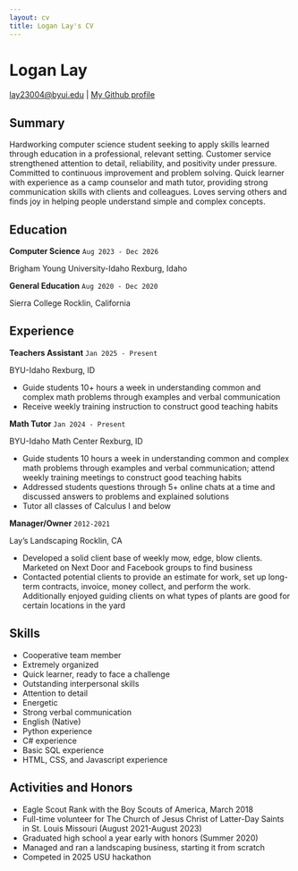 ```yaml
---
layout: cv
title: Logan Lay's CV
---
```

# Logan Lay

<div id="webaddress">
<a href="lay23004@byui.edu">lay23004@byui.edu</a>
| <a href="https://github.com/Logan-Lay21">My Github profile</a>
</div>


## Summary
Hardworking computer science student seeking to apply skills learned through education in a professional, relevant setting. Customer service strengthened attention to detail, reliability, and positivity under pressure. Committed to continuous improvement and problem solving. Quick learner with experience as a camp counselor and math tutor, providing strong communication skills with clients and colleagues. Loves serving others and finds joy in helping people understand simple and complex concepts.

## Education
**Computer Science**                `Aug 2023 - Dec 2026`

Brigham Young University-Idaho      Rexburg, Idaho



**General Education**               `Aug 2020 - Dec 2020`

Sierra College                      Rocklin, California

## Experience

**Teachers Assistant**             `Jan 2025 - Present`

BYU-Idaho                          Rexburg, ID

* Guide students 10+ hours a week in understanding common and complex math problems through examples and verbal communication
* Receive weekly training instruction to construct good teaching habits

**Math Tutor**                      `Jan 2024 - Present`

BYU-Idaho Math Center               Rexburg, ID

* Guide students 10 hours a week in understanding common and complex math problems through examples and verbal communication; attend weekly training meetings to construct good teaching habits
* Addressed students questions through 5+ online chats at a time and discussed answers to problems and explained solutions
* Tutor all classes of Calculus I and below

**Manager/Owner**                   `2012-2021`

Lay's Landscaping                   Rocklin, CA

* Developed a solid client base of weekly mow, edge, blow clients. Marketed on Next Door and Facebook groups to find business
* Contacted potential clients to provide an estimate for work, set up long-term contracts, invoice, money collect, and perform the work. Additionally enjoyed guiding clients on what types of plants are good for certain locations in the yard

## Skills

* Cooperative team member
* Extremely organized
* Quick learner, ready to face a challenge
* Outstanding interpersonal skills
* Attention to detail
* Energetic
* Strong verbal communication
* English (Native)
* Python experience
* C# experience
* Basic SQL experience
* HTML, CSS, and Javascript experience

## Activities and Honors

* Eagle Scout Rank with the Boy Scouts of America, March 2018
* Full-time volunteer for The Church of Jesus Christ of Latter-Day Saints in St. Louis Missouri (August 2021-August 2023)
* Graduated high school a year early with honors (Summer 2020)
* Managed and ran a landscaping business, starting it from scratch
* Competed in 2025 USU hackathon 



<!-- ### Footer

Last updated: May 2013 -->